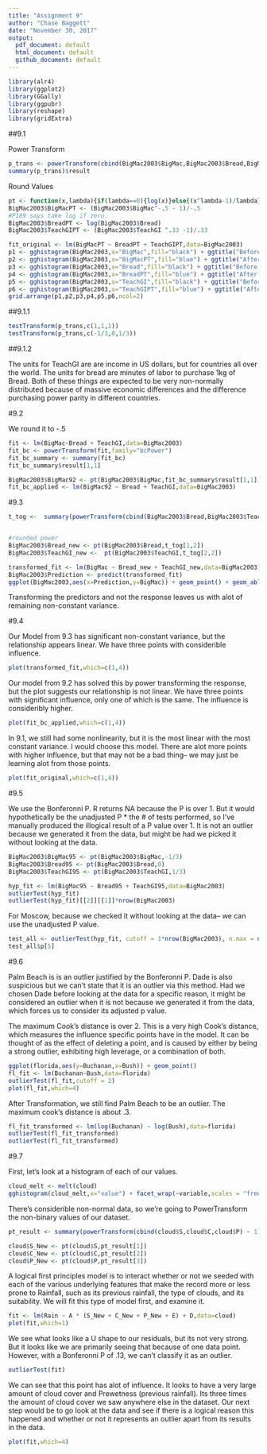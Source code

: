 ```yaml
---
title: "Assignment 9"
author: "Chase Baggett"
date: "November 30, 2017"
output:
  pdf_document: default
  html_document: default
  github_document: default
---
```

```r
library(alr4)
library(ggplot2)
library(GGally)
library(ggpubr)
library(reshape)
library(gridExtra)
```

##9.1

Power Transform
```r
p_trans <- powerTransform(cbind(BigMac2003$BigMac,BigMac2003$Bread,BigMac2003$TeachGI) ~ 1)
summary(p_trans)$result
```
Round Values
```r
pt <- function(x,lambda){if(lambda==0){log(x)}else{(x^lambda-1)/lambda}}
BigMac2003$BigMacPT <- (BigMac2003$BigMac^-.5 - 1)/-.5
#P189 says take log if zero.
BigMac2003$BreadPT <- log(BigMac2003$Bread)
BigMac2003$TeachGIPT <- (BigMac2003$TeachGI ^.33 -1)/.33

fit_original <- lm(BigMacPT ~ BreadPT + TeachGIPT,data=BigMac2003)
p1 <- gghistogram(BigMac2003,x="BigMac",fill="black") + ggtitle("Before Transform")
p2 <- gghistogram(BigMac2003,x="BigMacPT",fill="blue") + ggtitle("After Transform")
p3 <- gghistogram(BigMac2003,x="Bread",fill="black") + ggtitle("Before Transform")
p4 <- gghistogram(BigMac2003,x="BreadPT",fill="blue") + ggtitle("After Transform")
p5 <- gghistogram(BigMac2003,x="TeachGI",fill="black") + ggtitle("Before Transform")
p6 <- gghistogram(BigMac2003,x="TeachGIPT",fill="blue") + ggtitle("After Transform")
grid.arrange(p1,p2,p3,p4,p5,p6,ncol=2)
```

##9.1.1

```r
testTransform(p_trans,c(1,1,1))
testTransform(p_trans,c(-1/3,0,1/3))
```
##9.1.2

The units for TeachGI are are income in US dollars, but for countries all over the world. The units for bread are minutes of labor to purchase 1kg of Bread. Both of these things are expected to be very non-normally distributed because of massive economic differences and the difference purchasing power parity in different countries. 

#9.2

We round it to -.5
```r
fit <- lm(BigMac~Bread + TeachGI,data=BigMac2003)
fit_bc <- powerTransform(fit,family="bcPower")
fit_bc_summary <- summary(fit_bc)
fit_bc_summary$result[1,1]

BigMac2003$BigMac92 <- pt(BigMac2003$BigMac,fit_bc_summary$result[1,1])
fit_bc_applied <- lm(BigMac92 ~ Bread + TeachGI,data=BigMac2003)
```
  
#9.3
 
```r
t_tog <-  summary(powerTransform(cbind(BigMac2003$Bread,BigMac2003$TeachGI) ~ 1))$result


#rounded power
BigMac2003$Bread_new <- pt(BigMac2003$Bread,t_tog[1,2])
BigMac2003$TeachGI_new <-  pt(BigMac2003$TeachGI,t_tog[2,2])

transformed_fit <- lm(BigMac ~ Bread_new + TeachGI_new,data=BigMac2003)
BigMac2003$Prediction <- predict(transformed_fit)
ggplot(BigMac2003,aes(x=Prediction,y=BigMac)) + geom_point() + geom_abline(slope=1,intercept = 0)
```

Transforming the predictors and not the response leaves us with alot of remaining non-constant variance. 

#9.4

Our Model from 9.3 has significant non-constant variance, but the relationship appears linear. We have three points with considerible influence. 
```r
plot(transformed_fit,which=c(1,4))
```

Our model from 9.2 has solved this by power transforming the response, but the plot suggests our relationship is not linear. We have three points with significant influence, only one of which is the same. The influence is consideribly higher. 

```r
plot(fit_bc_applied,which=c(1,4))
```
In 9.1, we still had some nonlinearity, but it is the most linear with the most constant variance. I would choose this model. There are alot more points with higher influence, but that may not be a bad thing-- we may just be learning alot from those points. 

```r
plot(fit_original,which=c(1,4))
```

#9.5

We use the Bonferonni P. R returns NA because the P is over 1. But it would hypothetically be the unadjusted P * the # of tests performed, so I've manually produced the illogical result of a P value over 1. It is not an outlier because we generated it from the data, but might be had we picked it without looking at the data. 

```r
BigMac2003$BigMac95 <- pt(BigMac2003$BigMac,-1/3)
BigMac2003$Bread95 <- pt(BigMac2003$Bread,0)
BigMac2003$TeachGI95 <- pt(BigMac2003$TeachGI,1/3)

hyp_fit <- lm(BigMac95 ~ Bread95 + TeachGI95,data=BigMac2003)
outlierTest(hyp_fit)
outlierTest(hyp_fit)[[2]][[1]]*nrow(BigMac2003)
```

For Moscow, because we checked it without looking at the data-- we can use the unadjusted P value.

```r
test_all <- outlierTest(hyp_fit, cutoff = 1*nrow(BigMac2003), n.max = nrow(BigMac2003), order = TRUE)
test_all$p[5]
```

#9.6

Palm Beach is is an outlier justified by the Bonferonni P. Dade is also suspicious but we can't state that it is an outlier via this method. Had we chosen Dade before looking at the data for a specific reason, it might be considered an outlier when it is not because we generated it from the data, which forces us to consider its adjusted p value. 

The maximum Cook's distance is over 2. This is a very high Cook's distance, which measures the influence specific points have in the model. It can be thought of as the effect of deleting a point, and is caused by either by being a strong outlier, exhibiting high leverage, or a combination of both. 
```r
ggplot(florida,aes(y=Buchanan,x=Bush)) + geom_point()
fl_fit <- lm(Buchanan~Bush,data=florida)
outlierTest(fl_fit,cutoff = 2)
plot(fl_fit,which=4)
```
After Transformation, we still find Palm Beach to be an outlier. The maximum cook's distance is about .3.
```r
fl_fit_transformed <- lm(log(Buchanan) ~ log(Bush),data=florida)
outlierTest(fl_fit_transformed)
outlierTest(fl_fit_transformed)
```
#9.7

First, let's look at a histogram of each of our values.

```r
cloud_melt <- melt(cloud)
gghistogram(cloud_melt,x="value") + facet_wrap(~variable,scales = "free")
```

There's considerible non-normal data, so we're going to PowerTransform the non-binary values of our dataset.

```r
pt_result <- summary(powerTransform(cbind(cloud$S,cloud$C,cloud$P) ~ 1))$result

cloud$S_New <- pt(cloud$S,pt_result[1])
cloud$C_New <- pt(cloud$C,pt_result[2])
cloud$P_New <- pt(cloud$P,pt_result[3])
```

A logical first principles model is to interact whether or not we seeded with each of the various underlying features that make the record more or less prone to Rainfall, such as its previous rainfall, the type of clouds, and its suitability. We will fit this type of model first, and examine it. 

```r
fit <- lm(Rain ~ A * (S_New + C_New + P_New + E) + D,data=cloud)
plot(fit,which=1)
```

We see what looks like a U shape to our residuals, but its not very strong. But it looks like we are primarily seeing that because of one data point. However, with a Bonferonni P of .13, we can't classify it as an outlier.

```r
outlierTest(fit)
```

We can see that this point has alot of influence. It looks to have a very large amount of cloud cover and Prewetness (previous rainfall). Its three times the amount of cloud cover we saw anywhere else in the dataset.  Our next step would be to go look at the data and see if there is a logical reason this happened and whether or not it represents an outlier apart from its results in the data. 
```r
plot(fit,which=4)
```
